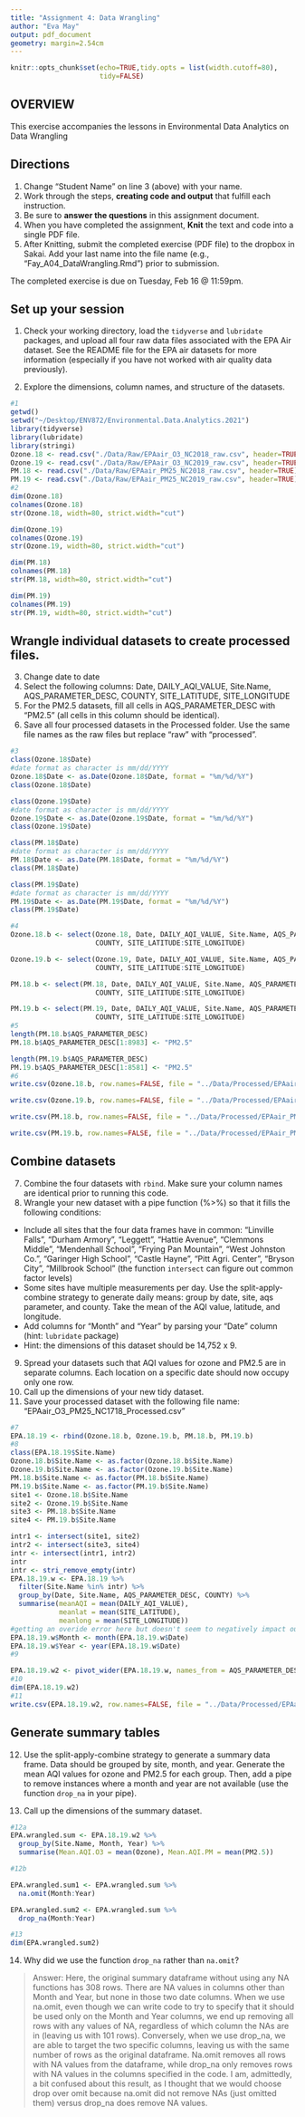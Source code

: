 ```yaml
---
title: "Assignment 4: Data Wrangling"
author: "Eva May"
output: pdf_document
geometry: margin=2.54cm
---
```


```r
knitr::opts_chunk$set(echo=TRUE,tidy.opts = list(width.cutoff=80), 
                      tidy=FALSE)
```
## OVERVIEW

This exercise accompanies the lessons in Environmental Data Analytics on Data Wrangling 

## Directions
1. Change "Student Name" on line 3 (above) with your name.
2. Work through the steps, **creating code and output** that fulfill each instruction.
3. Be sure to **answer the questions** in this assignment document.
4. When you have completed the assignment, **Knit** the text and code into a single PDF file.
5. After Knitting, submit the completed exercise (PDF file) to the dropbox in Sakai. Add your last name into the file name (e.g., "Fay_A04_DataWrangling.Rmd") prior to submission.

The completed exercise is due on Tuesday, Feb 16 @ 11:59pm.

## Set up your session 
1. Check your working directory, load the `tidyverse` and `lubridate` packages, and upload all four raw data files associated with the EPA Air dataset. See the README file for the EPA air datasets for more information (especially if you have not worked with air quality data previously). 

2. Explore the dimensions, column names, and structure of the datasets. 

```r
#1
getwd()
setwd("~/Desktop/ENV872/Environmental.Data.Analytics.2021")
library(tidyverse)
library(lubridate)
library(stringi)
Ozone.18 <- read.csv("./Data/Raw/EPAair_O3_NC2018_raw.csv", header=TRUE)
Ozone.19 <- read.csv("./Data/Raw/EPAair_O3_NC2019_raw.csv", header=TRUE)
PM.18 <- read.csv("./Data/Raw/EPAair_PM25_NC2018_raw.csv", header=TRUE)
PM.19 <- read.csv("./Data/Raw/EPAair_PM25_NC2019_raw.csv", header=TRUE)
#2
dim(Ozone.18)
colnames(Ozone.18)
str(Ozone.18, width=80, strict.width="cut")

dim(Ozone.19)
colnames(Ozone.19)
str(Ozone.19, width=80, strict.width="cut")

dim(PM.18)
colnames(PM.18)
str(PM.18, width=80, strict.width="cut")

dim(PM.19)
colnames(PM.19)
str(PM.19, width=80, strict.width="cut")
```

## Wrangle individual datasets to create processed files.
3. Change date to date
4. Select the following columns: Date, DAILY_AQI_VALUE, Site.Name, AQS_PARAMETER_DESC, COUNTY, SITE_LATITUDE, SITE_LONGITUDE
5. For the PM2.5 datasets, fill all cells in AQS_PARAMETER_DESC with "PM2.5" (all cells in this column should be identical).
6. Save all four processed datasets in the Processed folder. Use the same file names as the raw files but replace "raw" with "processed".

```r
#3
class(Ozone.18$Date)
#date format as character is mm/dd/YYYY
Ozone.18$Date <- as.Date(Ozone.18$Date, format = "%m/%d/%Y")
class(Ozone.18$Date)

class(Ozone.19$Date)
#date format as character is mm/dd/YYYY
Ozone.19$Date <- as.Date(Ozone.19$Date, format = "%m/%d/%Y")
class(Ozone.19$Date)

class(PM.18$Date)
#date format as character is mm/dd/YYYY
PM.18$Date <- as.Date(PM.18$Date, format = "%m/%d/%Y")
class(PM.18$Date)

class(PM.19$Date)
#date format as character is mm/dd/YYYY
PM.19$Date <- as.Date(PM.19$Date, format = "%m/%d/%Y")
class(PM.19$Date)

#4
Ozone.18.b <- select(Ozone.18, Date, DAILY_AQI_VALUE, Site.Name, AQS_PARAMETER_DESC, 
                     COUNTY, SITE_LATITUDE:SITE_LONGITUDE)

Ozone.19.b <- select(Ozone.19, Date, DAILY_AQI_VALUE, Site.Name, AQS_PARAMETER_DESC, 
                     COUNTY, SITE_LATITUDE:SITE_LONGITUDE)

PM.18.b <- select(PM.18, Date, DAILY_AQI_VALUE, Site.Name, AQS_PARAMETER_DESC, 
                     COUNTY, SITE_LATITUDE:SITE_LONGITUDE)

PM.19.b <- select(PM.19, Date, DAILY_AQI_VALUE, Site.Name, AQS_PARAMETER_DESC, 
                     COUNTY, SITE_LATITUDE:SITE_LONGITUDE)
#5
length(PM.18.b$AQS_PARAMETER_DESC)
PM.18.b$AQS_PARAMETER_DESC[1:8983] <- "PM2.5"

length(PM.19.b$AQS_PARAMETER_DESC)
PM.19.b$AQS_PARAMETER_DESC[1:8581] <- "PM2.5"
#6
write.csv(Ozone.18.b, row.names=FALSE, file = "../Data/Processed/EPAair_O3_NC2018_processed.csv")

write.csv(Ozone.19.b, row.names=FALSE, file = "../Data/Processed/EPAair_O3_NC2019_processed.csv")

write.csv(PM.18.b, row.names=FALSE, file = "../Data/Processed/EPAair_PM2.5_NC2018_processed.csv")

write.csv(PM.19.b, row.names=FALSE, file = "../Data/Processed/EPAair_PM2.5_NC2019_processed.csv")
```


## Combine datasets
7. Combine the four datasets with `rbind`. Make sure your column names are identical prior to running this code. 
8. Wrangle your new dataset with a pipe function (%>%) so that it fills the following conditions: 

* Include all sites that the four data frames have in common: "Linville Falls", "Durham Armory", "Leggett", "Hattie Avenue", "Clemmons Middle", "Mendenhall School", "Frying Pan Mountain", "West Johnston Co.", "Garinger High School", "Castle Hayne", "Pitt Agri. Center", "Bryson City", "Millbrook School" (the function `intersect` can figure out common factor levels)
* Some sites have multiple measurements per day. Use the split-apply-combine strategy to generate daily means: group by date, site, aqs parameter, and county. Take the mean of the AQI value, latitude, and longitude.
* Add columns for "Month" and "Year" by parsing your "Date" column (hint: `lubridate` package)
* Hint: the dimensions of this dataset should be 14,752 x 9.

9. Spread your datasets such that AQI values for ozone and PM2.5 are in separate columns. Each location on a specific date should now occupy only one row.
10. Call up the dimensions of your new tidy dataset.
11. Save your processed dataset with the following file name: "EPAair_O3_PM25_NC1718_Processed.csv"

```r
#7
EPA.18.19 <- rbind(Ozone.18.b, Ozone.19.b, PM.18.b, PM.19.b)
#8
class(EPA.18.19$Site.Name)
Ozone.18.b$Site.Name <- as.factor(Ozone.18.b$Site.Name)
Ozone.19.b$Site.Name <- as.factor(Ozone.19.b$Site.Name)
PM.18.b$Site.Name <- as.factor(PM.18.b$Site.Name)
PM.19.b$Site.Name <- as.factor(PM.19.b$Site.Name)
site1 <- Ozone.18.b$Site.Name
site2 <- Ozone.19.b$Site.Name
site3 <- PM.18.b$Site.Name
site4 <- PM.19.b$Site.Name

intr1 <- intersect(site1, site2)
intr2 <- intersect(site3, site4)
intr <- intersect(intr1, intr2)
intr
intr <- stri_remove_empty(intr)
EPA.18.19.w <- EPA.18.19 %>%
  filter(Site.Name %in% intr) %>%
  group_by(Date, Site.Name, AQS_PARAMETER_DESC, COUNTY) %>%
  summarise(meanAQI = mean(DAILY_AQI_VALUE), 
            meanlat = mean(SITE_LATITUDE), 
            meanlong = mean(SITE_LONGITUDE)) 
#getting an overide error here but doesn't seem to negatively impact output so ignoring it  
EPA.18.19.w$Month <- month(EPA.18.19.w$Date)
EPA.18.19.w$Year <- year(EPA.18.19.w$Date)
#9

EPA.18.19.w2 <- pivot_wider(EPA.18.19.w, names_from = AQS_PARAMETER_DESC, values_from = meanAQI)
#10
dim(EPA.18.19.w2)
#11
write.csv(EPA.18.19.w2, row.names=FALSE, file = "../Data/Processed/EPAair_O3_PM25_NC1718_Processed.csv")
```


## Generate summary tables
12. Use the split-apply-combine strategy to generate a summary data frame. Data should be grouped by site, month, and year. Generate the mean AQI values for ozone and PM2.5 for each group. Then, add a pipe to remove instances where a month and year are not available (use the function `drop_na` in your pipe). 

13. Call up the dimensions of the summary dataset.

```r
#12a
EPA.wrangled.sum <- EPA.18.19.w2 %>%
  group_by(Site.Name, Month, Year) %>%
  summarise(Mean.AQI.O3 = mean(Ozone), Mean.AQI.PM = mean(PM2.5)) 

#12b

EPA.wrangled.sum1 <- EPA.wrangled.sum %>%
  na.omit(Month:Year)

EPA.wrangled.sum2 <- EPA.wrangled.sum %>%
  drop_na(Month:Year)

#13
dim(EPA.wrangled.sum2)
```

14. Why did we use the function `drop_na` rather than `na.omit`?

> Answer: Here, the original summary dataframe without using any NA functions has 308 rows. There are NA values in columns other than Month and Year, but none in those two date columns. When we use na.omit, even though we can write code to try to specify that it should be used only on the Month and Year columns, we end up removing all rows with any values of NA, regardless of which column the NAs are in (leaving us with 101 rows). Conversely, when we use drop_na, we are able to target the two specific columns, leaving us with the same number of rows as the original dataframe. Na.omit removes all rows with NA values from the dataframe, while drop_na only removes rows with NA values in the columns specified in the code. I am, admittedly, a bit confused about this result, as I thought that we would choose drop over omit because na.omit did not remove NAs (just omitted them) versus drop_na does remove NA values. 
